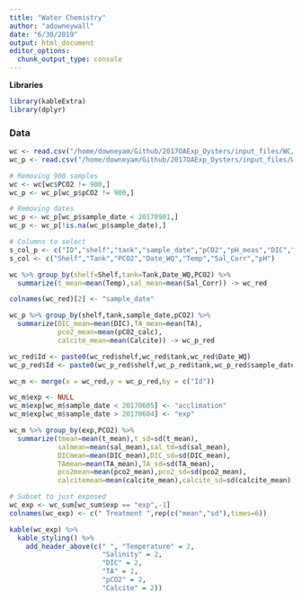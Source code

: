 ```yaml
---
title: "Water Chemistry"
author: "adowneywall"
date: "6/30/2019"
output: html_document
editor_options: 
  chunk_output_type: console
---
```


**Libraries**
```r
library(kableExtra)
library(dplyr)
```

### Data
```r
wc <- read.csv("/home/downeyam/Github/2017OAExp_Oysters/input_files/WC/AE17_pHSalinity_20180305.csv")
wc_p <- read.csv("/home/downeyam/Github/2017OAExp_Oysters/input_files/WC/AE17_EPF_Calcification_20190403(1).csv")

# Removing 900 samples
wc <- wc[wc$PCO2 != 900,]
wc_p <- wc_p[wc_p$pCO2 != 900,]

# Removing dates 
wc_p <- wc_p[wc_p$sample_date < 20170901,]
wc_p <- wc_p[!is.na(wc_p$sample_date),]

# Columns to select
s_col_p <- c("ID","shelf","tank","sample_date","pCO2","pH_meas","DIC","TA","pCO2_calc","Calcite")
s_col <- c("Shelf","Tank","PCO2","Date_WQ","Temp","Sal_Corr","pH")
```

```r
wc %>% group_by(shelf=Shelf,tank=Tank,Date_WQ,PCO2) %>% 
  summarize(t_mean=mean(Temp),sal_mean=mean(Sal_Corr)) -> wc_red

colnames(wc_red)[2] <- "sample_date"

wc_p %>% group_by(shelf,tank,sample_date,pCO2) %>%
  summarize(DIC_mean=mean(DIC),TA_mean=mean(TA),
            pco2_mean=mean(pCO2_calc),
            calcite_mean=mean(Calcite)) -> wc_p_red

wc_red$Id <- paste0(wc_red$shelf,wc_red$tank,wc_red$Date_WQ)
wc_p_red$Id <- paste0(wc_p_red$shelf,wc_p_red$tank,wc_p_red$sample_date)

wc_m <- merge(x = wc_red,y = wc_p_red,by = c("Id"))

wc_m$exp <- NULL
wc_m$exp[wc_m$sample_date < 20170605] <- "acclimation"
wc_m$exp[wc_m$sample_date > 20170604] <- "exp"

wc_m %>% group_by(exp,PCO2) %>%
  summarize(tmean=mean(t_mean),t_sd=sd(t_mean),
            salmean=mean(sal_mean),sal_td=sd(sal_mean),
            DICmean=mean(DIC_mean),DIC_sd=sd(DIC_mean),
            TAmean=mean(TA_mean),TA_sd=sd(TA_mean),
            pco2mean=mean(pco2_mean),pco2_sd=sd(pco2_mean),
            calcitemean=mean(calcite_mean),calcite_sd=sd(calcite_mean)) -> wc_sum

# Subset to just exposed 
wc_exp <- wc_sum[wc_sum$exp == "exp",-1]
colnames(wc_exp) <- c(" Treatment ",rep(c("mean","sd"),times=6))

kable(wc_exp) %>%
  kable_styling() %>%
    add_header_above(c(" ", "Temperature" = 2,
                       "Salinity" = 2,
                       "DIC" = 2,
                       "TA" = 2,
                       "pCO2" = 2,
                       "Calcite" = 2))

```